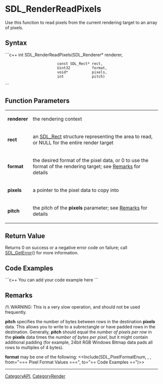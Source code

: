 
= SDL_RenderReadPixels =
Use this function to read pixels from the current rendering target to an array of pixels.


== Syntax ==
```c++
int SDL_RenderReadPixels(SDL_Renderer*   renderer,
                         const SDL_Rect* rect,
                         Uint32          format,
                         void*           pixels,
                         int             pitch)
```

== Function Parameters ==
{|
|'''renderer'''
|the rendering context
|-
|'''rect'''
|an [[SDL_Rect]] structure representing the area to read, or NULL for the entire render target
|-
|'''format'''
|the desired format of the pixel data, or 0 to use the format of the rendering target; see [[#format|Remarks]] for details
|-
|'''pixels'''
|a pointer to the pixel data to copy into
|-
|'''pitch'''
|the pitch of the '''pixels''' parameter; see [[#pitch|Remarks]] for details
|}

== Return Value ==
Returns 0 on success or a negative error code on failure; call [[SDL_GetError]]() for more information.

== Code Examples ==
```c++
You can add your code example here
```

== Remarks ==
/!\ WARNING: This is a very slow operation, and should not be used frequently.

<span id="pitch"></span> '''pitch''' specifies the number of bytes between rows in the destination '''pixels''' data.
This allows you to write to a subrectangle or have padded rows in the destination.
Generally, '''pitch''' should equal the ''number of pixels per row'' in the '''pixels''' data times the ''number of bytes per pixel'', but it might contain additional padding (for example, 24bit RGB Windows Bitmap data pads all rows to multiples of 4 bytes).

<span id="format"></span> '''format''' may be one of the following:
<<Include(SDL_PixelFormatEnum, , , from="=== Pixel Format Values ===", to="== Code Examples ==")>>

----
[[CategoryAPI]], [[CategoryRender]]
